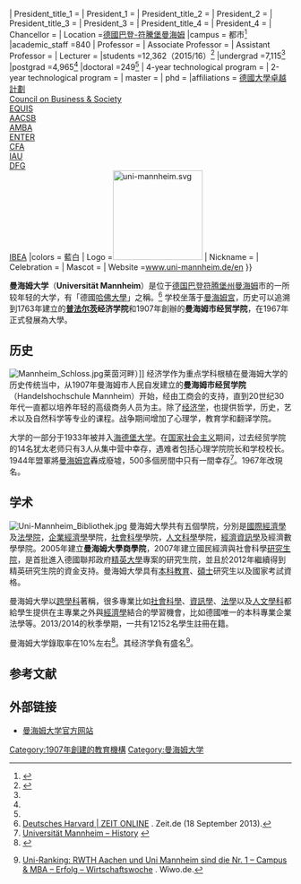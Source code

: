 {{Infobox University |
| Name =Universität Mannheim
| EnglishName =University of Mannheim<br />曼海姆大學
| SealImage =[[File:Uni_Mannheim_Siegel.svg|100px]]
| SealInfo =
| Motto =In omnibus veritas (''Truth in everything'')
| Established =1907
| Type =公立大學
| President ={{#statements:P1075|from=Q317070}}
| President_title_1 =
| President_1 =
| President_title_2 =
| President_2 =
| President_title_3 =
| President_3 =
| President_title_4 =
| President_4 =
| Chancellor =
| Location =[[德國|德國]][[巴登-符騰堡|巴登-符騰堡]][[曼海姆|曼海姆]]
|campus          = 都市<ref>{{cite web|url=http://www.acme.com/planimeter/|title=Planimeter: Measurement of University of Mannheim's campus|publisher=Acme.com|accessdate=2014-01-10|archive-date=2005-10-01|archive-url=https://web.archive.org/web/20051001065649/http://www.acme.com/planimeter/|dead-url=no}}</ref>
|academic_staff  =840
| Professor =
| Associate Professor =
| Assistant Professor =
| Lecturer =
|students        =12,362（2015/16）<ref name="uni-mannheim.de">{{cite web|url=https://www.uni-mannheim.de/1/universitaet/profil/zahlen_geschichte/statistiken/Studierendenstatistik_hws15.pdf|title=Studierendenstatistik der Universität Mannheim: Wintersemester 2015/2016 campus|publisher=University of Mannheim|accessdate=2014-03-28|archive-url=https://web.archive.org/web/20160915100923/https://www.uni-mannheim.de/1/universitaet/profil/zahlen_geschichte/statistiken/Studierendenstatistik_hws15.pdf|archive-date=2016-09-15|dead-url=yes}}</ref>
|undergrad       =7,115<ref name="uni-mannheim.de"/>
|postgrad        =4,965<ref name="uni-mannheim.de"/>
|doctoral        =249<ref name="uni-mannheim.de"/>
| 4-year technological program =
| 2-year technological program =
| master =
| phd =
|affiliations    = [[德國大學卓越計劃|德國大學卓越計劃]] <br /> [[Council_on_Business_&_Society|Council on Business & Society]] <br /> [[European_Quality_Improvement_System|EQUIS]]<br /> [[Association_to_Advance_Collegiate_Schools_of_Business|AACSB]]<br /> [[Association_of_MBAs|AMBA]]<br /> [[European_Network_for_Training_Economic_Research|ENTER]] <br /> [[CFA_Institute|CFA]]<br /> [[International_Association_of_Universities|IAU]] <br /> [[Deutsche_Forschungsgemeinschaft|DFG]] <br /> [[International_Business_Education_Alliance|IBEA]]
|colors          = 藍白{{scarf|{{cell3|#042F56}}{{cell|white}}{{cell3|#042F56}}{{cell|white}}{{cell3|#042F56}} }}
| Logo =[[File:uni-mannheim.svg|160px]]
| Nickname =
| Celebration = 
| Mascot =
| Website =[https://www.uni-mannheim.de/en/ www.uni-mannheim.de/en]
}}

'''曼海姆大学'''（'''Universität Mannheim'''）是位于[[德国|德国]][[巴登符腾堡州|巴登符腾堡州]][[曼海姆|曼海姆]]市的一所较年轻的大学，有「德國[[哈佛大學|哈佛大學]]」之稱。<ref name="Die Zeit">[http://www.zeit.de/2002/22/Deutsches_Harvard Deutsches Harvard | ZEIT ONLINE] {{Wayback|url=http://www.zeit.de/2002/22/Deutsches_Harvard |date=20201211195647 }}. Zeit.de (18 September 2013).</ref> 学校坐落于[[曼海姆宮|曼海姆宮]]，历史可以追溯到1763年建立的'''[[普法尔茨|普法尔茨]]经济学院'''和1907年創辦的'''曼海姆市经贸学院'''，在1967年正式發展為大學。

== 历史 ==

[[File:Mannheim_Schloss.jpg|thumb]]莱茵河畔）]]
经济学作为重点学科根植在曼海姆大学的历史传统当中，从1907年曼海姆市人民自发建立的'''曼海姆市经贸学院'''（Handelshochschule Mannheim）开始，经由工商会的支持，直到20世纪30年代一直都以培养年轻的高级商务人员为主。除了[[经济学|经济学]]，也提供哲学，历史，艺术以及自然科学等专业的课程。战争期间增加了心理学，教育学和翻译学院。

大学的一部分于1933年被并入[[海德堡大学|海德堡大学]]。在[[国家社会主义|国家社会主义]]期间，过去经贸学院的14名犹太老师只有3人从集中营中幸存，遇难者包括心理学院院长和学校校长。1944年盟軍將[[曼海姆宮|曼海姆宫]]轟成廢墟，500多個房間中只有一間幸存<ref name="ReferenceB">[http://www.uni-mannheim.de/1/english/university/profile/facts_history/history/ Universität Mannheim – History] {{webarchive|url=https://web.archive.org/web/20131029200437/http://www.uni-mannheim.de/1/english/university/profile/facts_history/history/ |date=29 October 2013 }}</ref>。1967年改現名。

==学术==
{{Infobox world university ranking| ARWU_W = | THE_W =125 | THE_W_ref = <ref>{{Cite web |url=https://www.timeshighereducation.com/world-university-rankings/2018/world-ranking |title=World University Rankings 2018 |accessdate=2018-01-23 |archive-date=2018-08-28 |archive-url=https://web.archive.org/web/20180828172026/https://www.timeshighereducation.com/world-university-rankings/2018/world-ranking |dead-url=no }}</ref>| QS_W = 388 | QS_W_ref = <ref>{{Cite web |url=https://www.topuniversities.com/university-rankings/world-university-rankings/2018 |title=存档副本 |accessdate=2018-01-23 |archive-date=2018-07-27 |archive-url=https://web.archive.org/web/20180727075211/https://www.topuniversities.com/university-rankings/world-university-rankings/2018 |dead-url=no }}</ref>}}
[[File:Uni-Mannheim_Bibliothek.jpg|right]]
曼海姆大學共有五個學院，分別是[[國際經濟學|國際經濟學]]及[[法學院|法學院]]，[[企業經濟學|企業經濟學]]學院，[[社會科學|社會科學]]學院，[[人文科學|人文科學]]學院，[[經濟資訊學|經濟資訊學]]及經濟數學學院。2005年建立'''曼海姆大學商學院'''，2007年建立國民經濟與社會科學[[研究生院|研究生院]]，是首批進入德國聯邦政府[[精英大學|精英大學]]專案的研究生院，並且於2012年繼續得到精英研究生院的資金支持。曼海姆大學具有[[本科教育|本科教育]]、[[碩士研究生|碩士]]研究生以及國家考試資格。

曼海姆大學以[[跨學科|跨學科]]著稱，很多專業比如[[社會科學|社會科學]]、[[資訊學|資訊學]]、[[法學|法學]]以及[[人文學科|人文學科]]都給學生提供在主專業之外與[[經濟學|經濟學]]結合的學習機會，比如德國唯一的本科專業企業法學等。2013/2014的秋季學期，一共有12152名學生註冊在籍。

曼海姆大学錄取率在10%左右<ref>{{cite web|url=http://ranking.zeit.de/che2014/en/studiengang?id=18808|title=Studying Business Administration (B) at Uni Mannheim - CHE University Ranking on ZEIT ONLINE|author=ZEIT ONLINE GmbH, Hamburg, Germany|work=CHE University Ranking|accessdate=22 July 2015|archive-date=2015-02-01|archive-url=https://web.archive.org/web/20150201191530/http://ranking.zeit.de/che2014/en/studiengang?id=18808|dead-url=no}}</ref>。其经济学負有盛名<ref name="wiwo.de">{{de icon}} [http://www.wiwo.de/erfolg/campus-mba/uni-ranking-rwth-aachen-und-uni-mannheim-sind-die-nr-1/8024090.html Uni-Ranking: RWTH Aachen und Uni Mannheim sind die Nr. 1 – Campus & MBA – Erfolg – Wirtschaftswoche] {{Wayback|url=http://www.wiwo.de/erfolg/campus-mba/uni-ranking-rwth-aachen-und-uni-mannheim-sind-die-nr-1/8024090.html |date=20170118043822 }}. Wiwo.de.</ref>。

==参考文献==
{{reflist}}
== 外部链接 ==
* [http://www.uni-mannheim.de 曼海姆大学官方网站] {{Wayback|url=http://www.uni-mannheim.de/ |date=20171022000344 }}
{{德国大学}}
{{Authority control}}
[[Category:1907年創建的教育機構|Category:1907年創建的教育機構]]
[[Category:曼海姆大学|Category:曼海姆大学]]